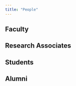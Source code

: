 ```yaml
---
title: "People"
---
```


## Faculty

<!-- ## In memoriam -->

## Research Associates

<!-- ## Visiting -->

## Students

## Alumni